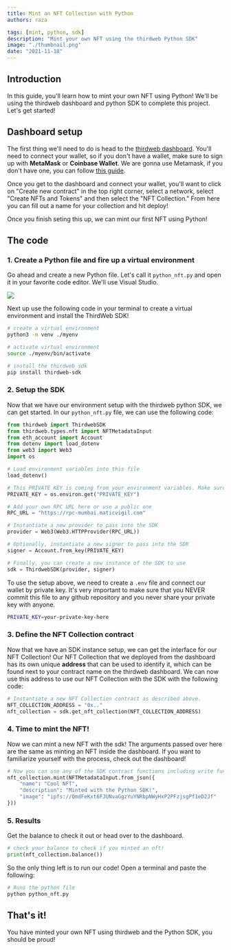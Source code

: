 ```yaml
---
title: Mint an NFT Collection with Python
authors: raza

tags: [mint, python, sdk]
description: "Mint your own NFT using the thirdweb Python SDK"
image: "./thumbnail.png"
date: "2021-11-18"
---
```


## Introduction

In this guide, you'll learn how to mint your own NFT using Python! We'll be using the thirdweb dashboard and python SDK to complete this project. Let's get started!

## Dashboard setup

The first thing we'll need to do is head to the [thirdweb dashboard](https://thirdweb.com/dashboard). You'll need to connect your wallet, so if you don't have a wallet, make sure to sign up with **MetaMask** or **Coinbase Wallet**. We are gonna use Metamask, if you don't have one, you can follow [this guide](/guides/create-a-metamask-wallet).

Once you get to the dashboard and connect your wallet, you'll want to click on "Create new contract" in the top right corner, select a network, select "Create NFTs and Tokens" and then select the "NFT Collection." From here you can fill out a name for your collection and hit deploy!

Once you finish seting this up, we can mint our first NFT using Python!

## The code

### 1. Create a Python file and fire up a virtual environment

Go ahead and create a new Python file. Let's call it `python_nft.py` and open it in your favorite code editor.
We'll use Visual Studio.

![](./terminal.png)

Next up use the following code in your terminal to create a virtual environment and install the ThirdWeb SDK!

```bash title="virtual-env"
# create a virtual environment
python3 -m venv ./myenv

# activate virtual environment
source ./myenv/bin/activate

# install the thirdweb sdk
pip install thirdweb-sdk
```

### 2. Setup the SDK

Now that we have our environment setup with the thirdweb python SDK, we can get started. In our `python_nft.py` file, we can use the following code:

```python title="python_nft.py"
from thirdweb import ThirdwebSDK
from thirdweb.types.nft import NFTMetadataInput
from eth_account import Account
from dotenv import load_dotenv
from web3 import Web3
import os

# Load environment variables into this file
load_dotenv()

# This PRIVATE KEY is coming from your environment variables. Make sure to never put it in a tracked file or share it with anyone.
PRIVATE_KEY = os.environ.get("PRIVATE_KEY")

# Add your own RPC URL here or use a public one
RPC_URL = "https://rpc-mumbai.maticvigil.com"

# Instantiate a new provider to pass into the SDK
provider = Web3(Web3.HTTPProvider(RPC_URL))

# Optionally, instantiate a new signer to pass into the SDK
signer = Account.from_key(PRIVATE_KEY)

# Finally, you can create a new instance of the SDK to use
sdk = ThirdwebSDK(provider, signer)
```

To use the setup above, we need to create a `.env` file and connect our wallet by private key. It's very important to make sure that you NEVER commit this file to any github repository and you never share your private key with anyone.

```bash title=".env"
PRIVATE_KEY=your-private-key-here
```

### 3. Define the NFT Collection contract

Now that we have an SDK instance setup, we can get the interface for our NFT Collection! Our NFT Collection that we deployed from the dashboard has its own unique **address** that can be used to identify it, which can be found next to your contract name on the thirdweb dashboard. We can now use this address to use our NFT Collection with the SDK with the following code:

```python title="python_nft.py"
# Instantiate a new NFT Collection contract as described above.
NFT_COLLECTION_ADDRESS = "0x.."
nft_collection = sdk.get_nft_collection(NFT_COLLECTION_ADDRESS)
```

### 4. Time to mint the NFT!

Now we can mint a new NFT with the sdk!
The arguments passed over here are the same as minting an NFT inside the dashboard. If you want to familiarize yourself with the process, check out the dashboard!

```python title="python_nft.py"
# Now you can use any of the SDK contract functions including write functions
nft_collection.mint(NFTMetadataInput.from_json({
    "name": "Cool NFT",
    "description": "Minted with the Python SDK!",
    "image": "ipfs://QmdFeKxt6FJUNvaGgzYuYNRbpNWyHxP2PFzjsgPf1eD2Jf"
}))
```

### 5. Results

Get the balance to check it out or head over to the dashboard.

```python title="python_nft.py"
# check your balance to check if you minted an nft!
print(nft_collection.balance())
```

So the only thing left is to run our code! Open a terminal and paste the following:

```bash
# Runs the python file
python python_nft.py
```

## That's it!

You have minted your own NFT using thirdweb and the Python SDK, you should be proud!
